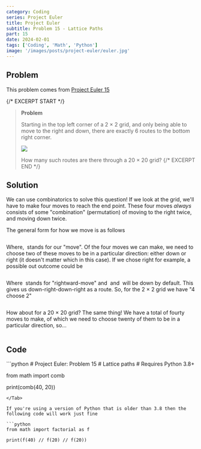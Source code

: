 ```yaml
---
category: Coding
series: Project Euler
title: Project Euler
subtitle: Problem 15 - Lattice Paths
part: 15
date: 2024-02-01
tags: ['Coding', 'Math', 'Python']
image: '/images/posts/project-euler/euler.jpg'
---
```



## Problem

This problem comes from [Project Euler 15](https://projecteuler.net/problem=15)

{/* EXCERPT START */}
> **Problem**
>
> Starting in the top left corner of a 2 × 2 grid, and only being able to move to the right and down, there are exactly 6 routes to the bottom right corner.
>
> <img class="mx-auto invert" src="/images/posts/project-euler/problem15.png" />
>
> How many such routes are there through a 20 × 20 grid?
{/* EXCERPT END */}

## Solution

We can use combinatorics to solve this question! If we look at the grid, we'll have to make four moves to reach the end point. These four moves _always_ consists of some "combination" (permutation) of moving to the right twice, and moving down twice.

The general form for how we move is as follows

<Math inline="false" equation=" M_1 M_2 M_3 M_4 " />

Where, <Math equation="M_n" /> stands for our "move". Of the four moves we can make, we need to choose two of these moves to be in a particular direction: either down or right (it doesn't matter which in this case). If we chose right for example, a possible out outcome could be

<Math inline="false" equation=" M_1 R M_2 R " />

Where <Math equation=" R" /> stands for "rightward-move" and <Math equation=" M_1 " /> and <Math equation="M_2" /> will be down by default. This gives us down-right-down-right as a route. So, for the 2 × 2 grid we have "4 choose 2"

<Math inline="false" equation=" \binom{4}{2}= 6 " />

How about for a 20 × 20 grid? The same thing! We have a total of fourty moves to make, of which we need to choose twenty of them to be in a particular direction, so...

<Math inline="false" equation=" \binom{40}{20} = 137 846 528 820 " />

## Code

<Tab url="https://github.com/zlaast/Project-Euler/blob/main/Problems%20%5B1-100)/problem15.py" tab="problem15.py">
```python
# Project Euler: Problem 15
# Lattice paths
# Requires Python 3.8+

from math import comb

print(comb(40, 20))

````
</Tab>

If you're using a version of Python that is older than 3.8 then the following code will work just fine

```python
from math import factorial as f

print(f(40) // f(20) // f(20))
````
